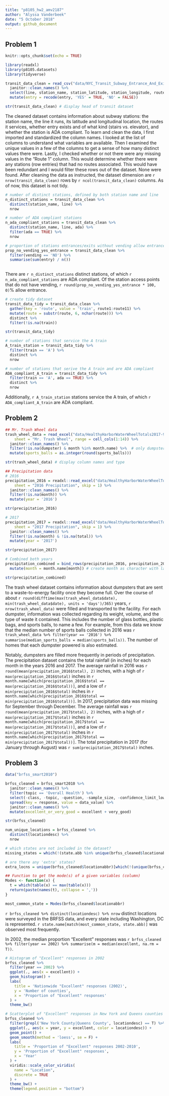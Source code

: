 ```yaml
---
title: "p8105_hw2_amv2187"
author: "Alyssa Vanderbeek"
date: "5 October 2018"
output: github_document
---
```


## Problem 1


```r
knitr::opts_chunk$set(echo = TRUE)

library(readxl)
library(p8105.datasets)
library(tidyverse)
```

```r
transit_data_clean = read_csv("data/NYC_Transit_Subway_Entrance_And_Exit_Data.csv", col_types = cols()) %>%
  janitor::clean_names() %>%
  select(line, station_name, station_latitude, station_longitude, route1:route11, entry, vending, entrance_type, ada) %>%
  mutate(entry = recode(entry, 'YES' = TRUE, 'NO' = FALSE))

str(transit_data_clean) # display head of transit dataset
```

The cleaned dataset contains information about subway stations: the station name, the line it runs, its latitude and longitudinal location, the routes it services, whether entry exists and of what kind (stairs vs. elevator), and whether the station is ADA compliant. To learn and clean the data, I first imported and standardized the column names. I looked at the list of columns to understand what variables are available. Then I examined the unique values in a few of the columns to get a sense of how many distinct values there were. Lastly, I checked whether or not there were any missing values in the "Route 1" column. This would determine whether there were any stations (row entries) that had no routes associated. This would have been redundant and I would filter these rows out of the dataset. None were found. After cleaning the data as instructed, the dataset dimension are `r nrow(transit_data_clean)` rows by `r ncol(transit_data_clean)` columns. As of now, this dataset is not tidy.

```r
# number of distinct stations, defined by both station name and line
n_distinct_stations = transit_data_clean %>%
  distinct(station_name, line) %>%
  nrow

# number of ADA compliant stations
n_ada_compliant_stations = transit_data_clean %>%
  distinct(station_name, line, ada) %>%
  filter(ada == TRUE) %>%
  nrow

# proportion of stations entrances/exits without vending allow entrance
prop_no_vending_yes_entrance = transit_data_clean %>%
  filter(vending == 'NO') %>% 
  summarise(sum(entry) / n())
  
```

There are `r n_distinct_stations` distinct stations, of which `r n_ada_compliant_stations` are ADA compliant. Of the station access points that do not have vending, `r round(prop_no_vending_yes_entrance * 100, 0)`% allow entrance.

```r
# create tidy dataset
transit_data_tidy = transit_data_clean %>%
  gather(key = 'route', value = 'train', route1:route11) %>%
  mutate(route = substr(route, 6, nchar(route))) %>%
  distinct %>%
  filter(!is.na(train))

str(transit_data_tidy)

# number of stations that service the A train
A_train_station = transit_data_tidy %>%
  filter(train == 'A') %>%
  distinct %>%
  nrow

# number of stations that serive the A train and are ADA compliant
ADA_compliant_A_train = transit_data_tidy %>%
  filter(train == 'A', ada == TRUE) %>%
  distinct %>%  
  nrow
```

Additionally, `r A_train_station` stations service the A train, of which `r ADA_compliant_A_train` are ADA compliant.


## Problem 2

```r
## Mr. Trash Wheel data
trash_wheel_data = read_excel("data/HealthyHarborWaterWheelTotals2017-9-26.xlsx", 
    sheet = "Mr. Trash Wheel", range = cell_cols(1:14)) %>%
  janitor::clean_names() %>%
  filter(!is.na(dumpster) & month %in% month.name) %>%  # only dumpster-specific rows; i.e. dumpster number specified and row values are not totals
  mutate(sports_balls = as.integer(round(sports_balls)))

str(trash_wheel_data) # display column names and type

## Precipitation data
# 2016
precipitation_2016 = readxl::read_excel("data/HealthyHarborWaterWheelTotals2017-9-26.xlsx", 
    sheet = "2016 Precipitation", skip = 1) %>%
  janitor::clean_names() %>%
  filter(!is.na(month)) %>%
  mutate(year = '2016')

str(precipitation_2016)

# 2017
precipitation_2017 = readxl::read_excel("data/HealthyHarborWaterWheelTotals2017-9-26.xlsx", 
    sheet = "2017 Precipitation", skip = 1) %>%
  janitor::clean_names() %>%
  filter(!is.na(month) & !is.na(total)) %>%
  mutate(year = '2017')

str(precipitation_2017)

# Combined both years
precipitation_combined = bind_rows(precipitation_2016, precipitation_2017) %>%
  mutate(month = month.name[month]) # create month as character with labels January through December

str(precipitation_combined)
```

The trash wheel dataset contains information about dumpsters that are sent to a waste-to-energy facility once they become full. Over the course of about `r round(difftime(max(trash_wheel_data$date), min(trash_wheel_data$date), units = 'days')/365)` years, `r nrow(trash_wheel_data)` were filled and transported to the facility. For each dumpster, information was collected regarding its weight, volume, and the type of waste it contained. This includes the number of glass bottles, plastic bags, and sports balls, to name a few. For example, from this data we know that the median number of sports balls collected in 2016 was `r trash_wheel_data %>% filter(year == '2016') %>% summarise(median_sports_balls = median(sports_balls))`. The number of homes that each dumpster powered is also estimated.  

Notably, dumpsters are filled more frequently in periods of precipitation. The precipitation dataset contains the total rainfall (in inches) for each month in the years 2016 and 2017. The average rainfall in 2016 was `r round(mean(precipitation_2016$total), 2)` inches, with a high of `r max(precipitation_2016$total)` inches in `r month.name[which(precipitation_2016$total == max(precipitation_2016$total))]`, and a low of `r min(precipitation_2016$total)` inches in `r month.name[which(precipitation_2016$total == min(precipitation_2016$total))]`. In 2017, precipitation data was missing for September through December. The average rainfall was `r round(mean(precipitation_2017$total), 2)` inches, with a high of `r max(precipitation_2017$total)` inches in `r month.name[which(precipitation_2017$total == max(precipitation_2017$total))]`, and a low of `r min(precipitation_2017$total)` inches in `r month.name[which(precipitation_2017$total == min(precipitation_2017$total))]`. The total precipitation in 2017 (for January through August) was `r sum(precipitation_2017$total)` inches.


## Problem 3

```r
data("brfss_smart2010") 

brfss_cleaned = brfss_smart2010 %>%
  janitor::clean_names() %>%
  filter(topic == 'Overall Health') %>%
  select(-class, -topic, -question, -sample_size, -confidence_limit_low:-geo_location) %>%
  spread(key = response, value = data_value) %>%
  janitor::clean_names() %>%
  mutate(excellent_or_very_good = excellent + very_good)

str(brfss_cleaned)
```

```r
num_unique_locations = brfss_cleaned %>%
  distinct(locationdesc) %>%
  nrow

# which states are not included in the dataset?
missing_states = which(!(state.abb %in% unique(brfss_cleaned$locationabbr)))

# are there any 'extra' states?
extra_locns = unique(brfss_cleaned$locationabbr)[which(!(unique(brfss_cleaned$locationabbr) %in% state.abb))]

## Function to get the mode(s) of a given variables (column)
Modes <- function(x) {
  t = which(table(x) == max(table(x)))
  return(paste(names(t), collapse = ','))
}

most_common_state = Modes(brfss_cleaned$locationabbr)
```

`r brfss_cleaned %>% distinct(locationdesc) %>% nrow` distinct locations were surveyed in the BRFSS data, and every state including Washington, DC is represented. `r state.name[match(most_common_state, state.abb)]` was observed most frequently. 

In 2002, the median proportion "Excellent" responses was `r brfss_cleaned %>% filter(year == 2002) %>% summarise(m = median(excellent, na.rm = T))`.

```r
# Histogram of "Excellent" responses in 2002
brfss_cleaned %>%
  filter(year == 2002) %>%
  ggplot(., aes(x = excellent)) +
  geom_histogram() +
  labs(
    title = 'Nationwide "Excellent" responses (2002)',
    y = 'Number of counties',
    x = 'Proportion of "Excellent" responses'
  ) +
  theme_bw()

# Scatterplot of "Excellent" responses in New York and Queens counties 2002-2010
brfss_cleaned %>%
  filter(grepl('New York County|Queens County', locationdesc) == T) %>%
  ggplot(., aes(x = year, y = excellent, color = locationdesc)) +
  geom_point() +
  geom_smooth(method = 'loess', se = F) +
  labs(
    title = 'Proportion of "Excellent" responses 2002-2010',
    y = 'Proportion of "Excellent" responses',
    x = 'Year'
  ) +
  viridis::scale_color_viridis(
    name = "Location",
    discrete = TRUE
  ) +
  theme_bw() +
  theme(legend.position = "bottom")
```

